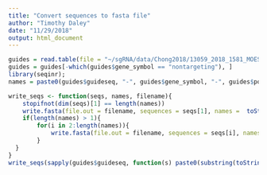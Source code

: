 ```yaml
---
title: "Convert sequences to fasta file"
author: "Timothy Daley"
date: "11/29/2018"
output: html_document
---
```


```r
guides = read.table(file = "~/sgRNA/data/Chong2018/13059_2018_1581_MOESM3_ESM.csv", sep = ",", header = TRUE)
guides = guides[-which(guides$gene_symbol == "nontargeting"), ]
library(seqinr);
names = paste0(guides$guideseq, "-", guides$gene_symbol, "-", guides$positionfromTSS)

write_seqs <- function(seqs, names, filename){
	stopifnot(dim(seqs)[1] == length(names))
	write.fasta(file.out = filename, sequences = seqs[1], names =  toString(names[1]), open = "w", nbchar = 80, as.string = TRUE)
	if(length(names) > 1){
	    for(i in 2:length(names)){
	        write.fasta(file.out = filename, sequences = seqs[i], names =  toString(names[i]), open = "a", nbchar = 80, as.string = TRUE)
	   	}
  }
}
write_seqs(sapply(guides$guideseq, function(s) paste0(substring(toString(s), 2), "NGG")), names, "~/sgRNA/data/Chong2018/Chong2018GuideSeqs.fa")
```